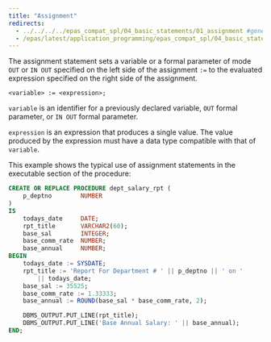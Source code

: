 ```yaml
---
title: "Assignment"
redirects:
  - ../../../../epas_compat_spl/04_basic_statements/01_assignment #generated for docs/epas/reorg-role-use-case-mode
  - /epas/latest/application_programming/epas_compat_spl/04_basic_statements/01_assignment/
---
```


<div id="assignment" class="registered_link"></div>

The assignment statement sets a variable or a formal parameter of mode `OUT` or `IN OUT` specified on the left side of the assignment `:=` to the evaluated expression specified on the right side of the assignment.

```text
<variable> := <expression>;
```

`variable` is an identifier for a previously declared variable, `OUT` formal parameter, or `IN OUT` formal parameter.

`expression` is an expression that produces a single value. The value produced by the expression must have a data type compatible with that of `variable`.

This example shows the typical use of assignment statements in the executable section of the procedure:

```sql
CREATE OR REPLACE PROCEDURE dept_salary_rpt (
    p_deptno        NUMBER
)
IS
    todays_date     DATE;
    rpt_title       VARCHAR2(60);
    base_sal        INTEGER;
    base_comm_rate  NUMBER;
    base_annual     NUMBER;
BEGIN
    todays_date := SYSDATE;
    rpt_title := 'Report For Department # ' || p_deptno || ' on '
        || todays_date;
    base_sal := 35525;
    base_comm_rate := 1.33333;
    base_annual := ROUND(base_sal * base_comm_rate, 2);

    DBMS_OUTPUT.PUT_LINE(rpt_title);
    DBMS_OUTPUT.PUT_LINE('Base Annual Salary: ' || base_annual);
END;
```
